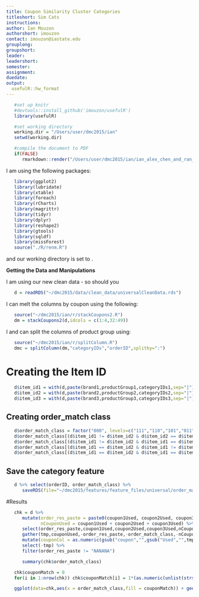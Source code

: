 ```yaml
---
title: Coupon Similarity Cluster Categories
titleshort: Sim Cats
instructions:
author: Ian Mouzon
authorshort: imouzon
contact: imouzon@iastate.edu
grouplong: 
groupshort: 
leader: 
leadershort: 
semester: 
assignment: 
duedate: 
output:
  usefulR::hw_format
---
```


<!--- # (R code (No Results in Document)) -->
```r
   #set up knitr
   #devtools::install_github('imouzon/usefulR')
   library(usefulR)

   #set working directory
   working.dir = "/Users/user/dmc2015/ian"
   setwd(working.dir)

   #compile the document to PDF
   if(FALSE) 
      rmarkdown::render("/Users/user/dmc2015/ian/ian_alex_chen_and_ran_on_item_similarity.rmd")
```

I am using the following packages:
<!--- # (R code (No Results in Document))-->
```r
   library(ggplot2)
   library(lubridate)
   library(xtable)
   library(foreach)
   library(rCharts)
   library(magrittr)
   library(tidyr)
   library(dplyr)
   library(reshape2)
   library(gtools)
   library(sqldf)
   library(missForest)
   source("./R/renm.R")
```
and our working directory is set to \verb!dmc2015/ian!.

**Getting the Data and Manipulations**

I am using our new clean data - so should you
<!--- chunk-label: R code (No Results in Document) -->
```r
   d = readRDS("~/dmc2015/data/clean_data/universalCleanData.rds")
```

I can melt the columns by coupon using the following:
<!--- : R code (No Results in Document) -->
```r
   source("~/dmc2015/ian/r/stackCoupons2.R")
   dm = stackCoupons2(d,idcols = c(1:4,32:49))
```

I and can split the columns of product group using:
<!--- splitcols: R code (No Results in Document) -->
```r
   source("~/dmc2015/ian/r/splitColumn.R")
   dmc = splitColumn(dm,"categoryIDs","orderID",splitby=":") 
```

# Creating the Item ID
<!--- : R code (No Results in Document) -->
```r
   d$item_id1 = with(d,paste(brand1,productGroup1,categoryIDs1,sep="|"))
   d$item_id2 = with(d,paste(brand2,productGroup2,categoryIDs2,sep="|"))
   d$item_id3 = with(d,paste(brand3,productGroup3,categoryIDs3,sep="|"))
```

## Creating order_match class
<!--- : R code (No Results in Document) -->
```r
   d$order_match_class = factor("000", levels=c("111","110","101","011","000"))
   d$order_match_class[(d$item_id1 != d$item_id2 & d$item_id2 == d$item_id3)] = "011"
   d$order_match_class[(d$item_id1 != d$item_id2 & d$item_id1 == d$item_id3)] = "101"
   d$order_match_class[(d$item_id1 == d$item_id2 & d$item_id1 != d$item_id3)] = "110"
   d$order_match_class[(d$item_id1 == d$item_id2 & d$item_id1 == d$item_id3)] = "111"
```

## Save the category feature
<!--- : R code (No Results in Document) -->
```r
   d %>% select(orderID, order_match_class) %>% 
      saveRDS(file="~/dmc2015/features/feature_files/universal/order_match_class.rds")
```

#Results
<!--- : R code (No Results in Document) -->
```r
   chk = d %>% 
      mutate(order_res_paste = paste0(coupon1Used, coupon2Used, coupon3Used), 
             nCouponUsed = coupon1Used + coupon2Used + coupon3Used) %>% 
      select(order_res_paste,coupon1Used,coupon2Used,coupon3Used,nCouponUsed,order_match_class) %>%
      gather(tmp,couponUsed,-order_res_paste,-order_match_class,-nCouponUsed) %>%
      mutate(couponCol = as.numeric(gsub("coupon","",gsub("Used","",tmp)))) %>%
      select(-tmp) %>%
      filter(order_res_paste != "NANANA")

      summary(chk$order_match_class)

   chk$couponMatch = 0
   for(i in 1:nrow(chk)) chk$couponMatch[i] = 1*(as.numeric(unlist(strsplit(as.character(chk$order_match_class[i]),""))[chk$couponCol[i]]) == chk$couponUsed[i])

   ggplot(data=chk,aes(x = order_match_class,fill = couponMatch)) + geom_bar() + facet_grid(couponCol~couponUsed)
```
